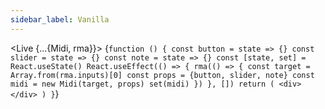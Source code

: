 ---
sidebar_label: Vanilla
---


<Live {...{Midi, rma}}>
{`function () {
    const button = state => {}
    const slider = state => {}
    const note = state => {}
    const [state, set] = React.useState()
    React.useEffect(() => {
        rma(() => {
            const target = Array.from(rma.inputs)[0]
            const props = {button, slider, note}
            const midi = new Midi(target, props)
            set(midi)
        })
    }, [])
    return (
        <div></div>
    )
}`}
</Live>
